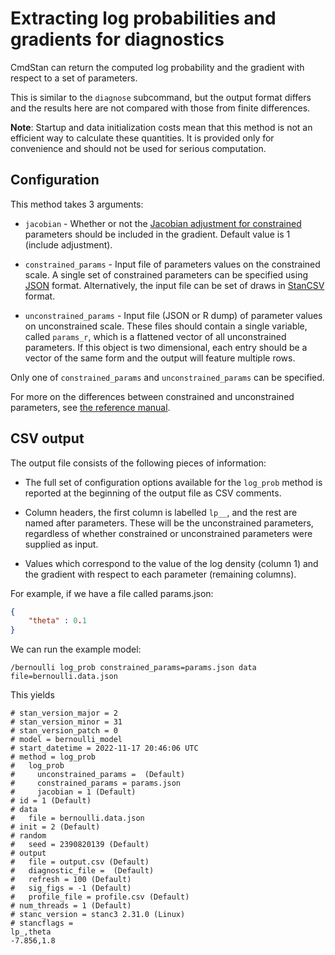 # Extracting log probabilities and gradients for diagnostics

CmdStan can return the computed log probability and the gradient with respect to
a set of parameters.

This is similar to the `diagnose` subcommand, but the output format differs and
the results here are not compared with those from finite differences.

**Note**: Startup and data initialization costs mean that this method is not an
efficient way to calculate these quantities. It is provided only for
convenience and should not be used for serious computation.


## Configuration

This method takes 3 arguments:

- `jacobian` - Whether or not the [Jacobian adjustment for constrained](https://mc-stan.org/docs/stan-users-guide/changes-of-variables.html#changes-of-variables)
  parameters should be included in the gradient. Default value is 1 (include adjustment).

- `constrained_params` - Input file of parameters values on the constrained scale.
A single set of constrained parameters can be specified using
[JSON](json_apdx.Rmd) format.
Alternatively, the input file can be set of draws in [StanCSV](stan_csv_apdx.Rmd) format.


- `unconstrained_params` - Input file (JSON or R dump) of parameter values
  on unconstrained scale. These files should contain a single variable, called
  `params_r`, which is a flattened vector of all unconstrained parameters. If
  this object is two dimensional, each entry should be a vector of the same form and the output
  will feature multiple rows.

Only one of `constrained_params` and `unconstrained_params` can be specified.

For more on the differences between constrained and unconstrained parameters, see
[the reference manual](https://mc-stan.org/docs/reference-manual/variable-transforms.html).


## CSV output

The output file consists of the following pieces of information:

- The full set of configuration options available for the `log_prob` method is
  reported at the beginning of the output file as CSV comments.

- Column headers, the first column is labelled `lp__`, and the rest are named
  after parameters. These will be the unconstrained parameters, regardless of
  whether constrained or unconstrained parameters were supplied as input.

- Values which correspond to the value of the log density (column 1) and the
  gradient with respect to each parameter (remaining columns).

For example, if we have a file called params.json:

```json
{
    "theta" : 0.1
}
```

We can run the example model:

```
/bernoulli log_prob constrained_params=params.json data file=bernoulli.data.json
```

This yields


```
# stan_version_major = 2
# stan_version_minor = 31
# stan_version_patch = 0
# model = bernoulli_model
# start_datetime = 2022-11-17 20:46:06 UTC
# method = log_prob
#   log_prob
#     unconstrained_params =  (Default)
#     constrained_params = params.json
#     jacobian = 1 (Default)
# id = 1 (Default)
# data
#   file = bernoulli.data.json
# init = 2 (Default)
# random
#   seed = 2390820139 (Default)
# output
#   file = output.csv (Default)
#   diagnostic_file =  (Default)
#   refresh = 100 (Default)
#   sig_figs = -1 (Default)
#   profile_file = profile.csv (Default)
# num_threads = 1 (Default)
# stanc_version = stanc3 2.31.0 (Linux)
# stancflags =
lp_,theta
-7.856,1.8
```
